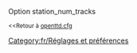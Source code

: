 {{fr/Amorce}}
Option station_num_tracks

<small><<Retour à [[fr/Archive/Manual/Settings/Openttd.cfg|openttd.cfg]]</small>
[[Category:fr/Réglages et préférences]]